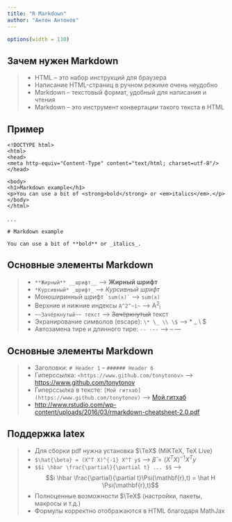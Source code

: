 ---
title: "R Markdown"
author: "Антон Антонов"
---

```{r setup, echo=FALSE}
options(width = 110)
```

## Зачем нужен Markdown

>- HTML -- это набор инструкций для браузера
>- Написание HTML-страниц в ручном режиме очень неудобно
>- Markdown -- текстовый формат, удобный для написания и чтения
>- Markdown -- это инструмент конвертации такого текста в HTML

## Пример

```
<!DOCTYPE html>
<html>
<head>
<meta http-equiv="Content-Type" content="text/html; charset=utf-8"/>
</head>

<body>
<h1>Markdown example</h1>
<p>You can use a bit of <strong>bold</strong> or <em>italics</em>.</p>
</body>
</html>
```

. . .

```
# Markdown example

You can use a bit of **bold** or _italics_.
```

## Основные элементы Markdown

>- `**Жирный** __шрифт__` --> **Жирный** __шрифт__
>- `*Курсивный* _шрифт_` --> *Курсивный* _шрифт_
>- Моноширинный шрифт `` `sum(x)` `` --> `sum(x)`
>- Верхние и нижние индексы `A^2^~i~` --> A^2^~i~
>- `~~Зачёркнутый~~ текст` --> ~~Зачёркнутый~~ текст
>- Экранирование символов (escape): `\* \_ \\ \$` --> \* \_ \\ \$ 
>- Автозамена тире и длинного тире: `-- ---` --> -- ---

## Основные элементы Markdown

>- Заголовки: `# Header 1` -- `###### Header 6`
>- Гиперссылка: `<https://www.github.com/tonytonov>` --> <https://www.github.com/tonytonov>
>- Гиперссылка в тексте: `[Мой гитхаб](https://www.github.com/tonytonov)` --> [Мой гитхаб](https://www.github.com/tonytonov)
>- <http://www.rstudio.com/wp-content/uploads/2016/03/rmarkdown-cheatsheet-2.0.pdf>

## Поддержка latex

>- Для сборки pdf нужна установка $\TeX$ (MiKTeX, TeX Live)
>- `$\hat{\beta} = (X^T X)^{-1} X^T y$` --> $\hat{\beta} = (X^T X)^{-1} X^T y$
>- `$$i \hbar \frac{\partial}{\partial t} ... $$` --> $$i \hbar \frac{\partial}{\partial t}\Psi(\mathbf{r},t) = \hat H \Psi(\mathbf{r},t)$$
>- Полноценные возможности $\TeX$ (настройки, пакеты, макросы и т.д.)
>- Формулы корректно отображаются в HTML благодаря MathJax

<!-- 
demo: 
add footnote
add download link
add bold, italics
add list of mixed type
add latex equation
-->
